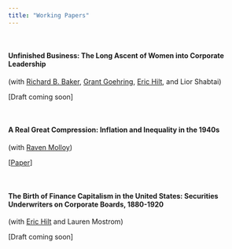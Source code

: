 ---
title: "Working Papers"
---



&nbsp;

#### Unfinished Business: The Long Ascent of Women into Corporate Leadership  

(with [Richard B. Baker](http://richardbbaker.com/), [Grant Goehring](https://grant-goehring.github.io/), [Eric Hilt](http://www.erichilt.net/), and Lior Shabtai)  

[Draft coming soon]

&nbsp;


#### A Real Great Compression: Inflation and Inequality in the 1940s 

(with [Raven Molloy](https://www.federalreserve.gov/econres/raven-molloy.htm)) 

[[Paper](https://www.dropbox.com/scl/fi/vuw5n5urc1j4se9w3vxv4/FM_RealGreatCompression.pdf?rlkey=auwmcqv7lq3c7fsoih3jufh8c&raw=1)]

&nbsp;

#### The Birth of Finance Capitalism in the United States: Securities Underwriters on Corporate Boards, 1880-1920

(with [Eric Hilt](http://www.erichilt.net/) and Lauren Mostrom) 

[Draft coming soon]



 